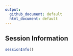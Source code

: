 ```yaml
---
output:
  github_document: default
  html_document: default
---
```


## Session Information

```r
sessionInfo()
```